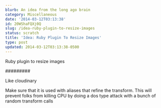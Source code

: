 ```yaml
---
blurb: An idea from the long ago brain
category: Miscellaneous
date: '2014-03-12T03:13:38'
id: 20WShaFQXj0Q
slug: /idea-ruby-plugin-to-resize-images
status: scratch
title: 'Idea: Ruby Plugin To Resize Images'
type: post
updated: 2014-03-12T03:13:38-0500
---
```


Ruby plugin to resize images

#########

Like cloudinary

Make sure that it is used with aliases that refine the transform. This will prevent folks from killing CPU by doing a dos type attack with a bunch of random transform calls